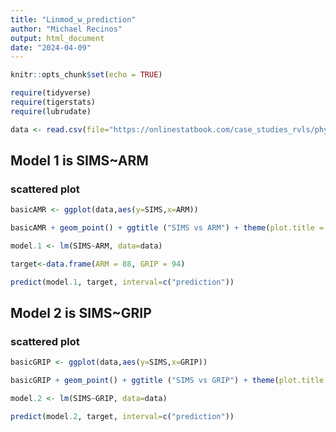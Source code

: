```yaml
---
title: "Linmod_w_prediction"
author: "Michael Recinos"
output: html_document
date: "2024-04-09"
---
```


```r
knitr::opts_chunk$set(echo = TRUE)

require(tidyverse)
require(tigerstats)
require(lubrudate)

data <- read.csv(file="https://onlinestatbook.com/case_studies_rvls/physical_strength/data.txt",sep="",header=TRUE)  
```


## Model 1 is SIMS~ARM
### scattered plot

```r
basicAMR <- ggplot(data,aes(y=SIMS,x=ARM))
```

```r
basicAMR + geom_point() + ggtitle ("SIMS vs ARM") + theme(plot.title = element_text(hjust =  0.5, size = 20)) + geom_smooth(method = lm)
```

```r
model.1 <- lm(SIMS~ARM, data=data)
```


```r
target<-data.frame(ARM = 88, GRIP = 94)
```

```r
predict(model.1, target, interval=c("prediction"))
```


## Model 2 is SIMS~GRIP
### scattered plot


```r
basicGRIP <- ggplot(data,aes(y=SIMS,x=GRIP))
```

```r
basicGRIP + geom_point() + ggtitle ("SIMS vs GRIP") + theme(plot.title = element_text(hjust =  0.5, size = 20)) + geom_smooth(method = lm)
```

```r
model.2 <- lm(SIMS~GRIP, data=data)
```


```r
predict(model.2, target, interval=c("prediction"))
```




